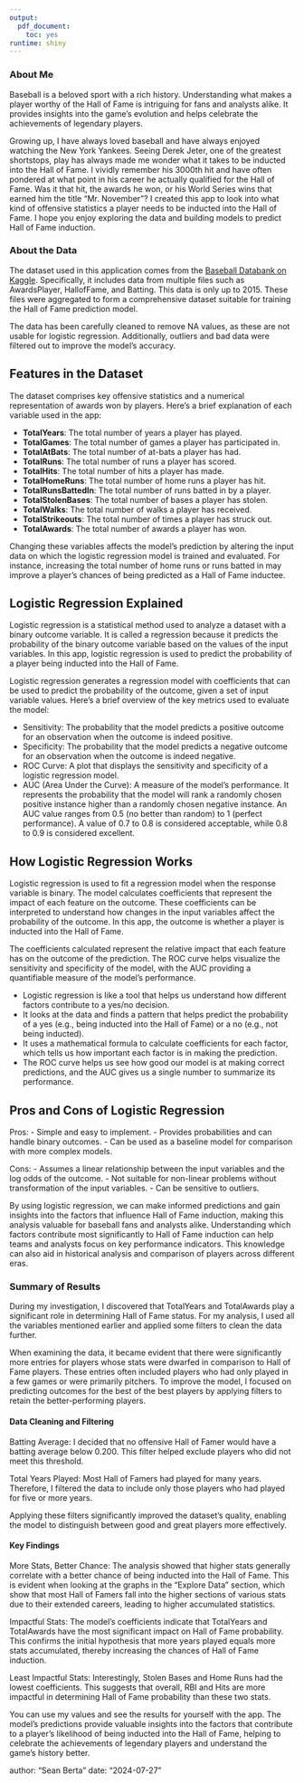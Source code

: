 ```yaml
---
output:
  pdf_document:
    toc: yes
runtime: shiny
---
```

### About Me
Baseball is a beloved sport with a rich history. Understanding what makes a player worthy of the Hall of Fame is intriguing for fans and analysts alike. It provides insights into the game's evolution and helps celebrate the achievements of legendary players.

Growing up, I have always loved baseball and have always enjoyed watching the New York Yankees. Seeing Derek Jeter, one of the greatest shortstops, play has always made me wonder what it takes to be inducted into the Hall of Fame. I vividly remember his 3000th hit and have often pondered at what point in his career he actually qualified for the Hall of Fame. Was it that hit, the awards he won, or his World Series wins that earned him the title "Mr. November"?
I created this app to look into what kind of offensive statistics a player needs to be inducted into the Hall of Fame. I hope you enjoy exploring the data and building models to predict Hall of Fame induction.

### About the Data

The dataset used in this application comes from the [Baseball Databank on Kaggle](https://www.kaggle.com/datasets/open-source-sports/baseball-databank/data). Specifically, it includes data from multiple files such as AwardsPlayer, HallofFame, and Batting. This data is only up to 2015. These files were aggregated to form a comprehensive dataset suitable for training the Hall of Fame prediction model.

The data has been carefully cleaned to remove NA values, as these are not usable for logistic regression. Additionally, outliers and bad data were filtered out to improve the model's accuracy.

## Features in the Dataset
The dataset comprises key offensive statistics and a numerical representation of awards won by players. Here’s a brief explanation of each variable used in the app:

- **TotalYears**: The total number of years a player has played.
- **TotalGames**: The total number of games a player has participated in.
- **TotalAtBats**: The total number of at-bats a player has had.
- **TotalRuns**: The total number of runs a player has scored.
- **TotalHits**: The total number of hits a player has made.
- **TotalHomeRuns**: The total number of home runs a player has hit.
- **TotalRunsBattedIn**: The total number of runs batted in by a player.
- **TotalStolenBases**: The total number of bases a player has stolen.
- **TotalWalks**: The total number of walks a player has received.
- **TotalStrikeouts**: The total number of times a player has struck out.
- **TotalAwards**: The total number of awards a player has won.

Changing these variables affects the model’s prediction by altering the input data on which the logistic regression model is trained and evaluated. For instance, increasing the total number of home runs or runs batted in may improve a player's chances of being predicted as a Hall of Fame inductee.

## Logistic Regression Explained

Logistic regression is a statistical method used to analyze a dataset with a binary outcome variable. It is called a regression because it predicts the probability of the binary outcome variable based on the values of the input variables. In this app, logistic regression is used to predict the probability of a player being inducted into the Hall of Fame.

Logistic regression generates a regression model with coefficients that can be used to predict the probability of the outcome, given a set of input variable values. Here’s a brief overview of the key metrics used to evaluate the model:

- Sensitivity: The probability that the model predicts a positive outcome for an observation when the outcome is indeed positive.
- Specificity: The probability that the model predicts a negative outcome for an observation when the outcome is indeed negative.
- ROC Curve: A plot that displays the sensitivity and specificity of a logistic regression model.
- AUC (Area Under the Curve): A measure of the model’s performance. It represents the probability that the model will rank a randomly chosen positive instance higher than a randomly chosen negative instance. An AUC value ranges from 0.5 (no better than random) to 1 (perfect performance). A value of 0.7 to 0.8 is considered acceptable, while 0.8 to 0.9 is considered excellent.

## How Logistic Regression Works

Logistic regression is used to fit a regression model when the response variable is binary. The model calculates coefficients that represent the impact of each feature on the outcome. These coefficients can be interpreted to understand how changes in the input variables affect the probability of the outcome. In this app, the outcome is whether a player is inducted into the Hall of Fame.

The coefficients calculated represent the relative impact that each feature has on the outcome of the prediction. The ROC curve helps visualize the sensitivity and specificity of the model, with the AUC providing a quantifiable measure of the model's performance.

- Logistic regression is like a tool that helps us understand how different factors contribute to a yes/no decision.
- It looks at the data and finds a pattern that helps predict the probability of a yes (e.g., being inducted into the Hall of Fame) or a no (e.g., not being inducted).
- It uses a mathematical formula to calculate coefficients for each factor, which tells us how important each factor is in making the prediction.
- The ROC curve helps us see how good our model is at making correct predictions, and the AUC gives us a single number to summarize its performance.

## Pros and Cons of Logistic Regression

Pros:
- Simple and easy to implement.
- Provides probabilities and can handle binary outcomes.
- Can be used as a baseline model for comparison with more complex models.

Cons:
- Assumes a linear relationship between the input variables and the log odds of the outcome.
- Not suitable for non-linear problems without transformation of the input variables.
- Can be sensitive to outliers.

By using logistic regression, we can make informed predictions and gain insights into the factors that influence Hall of Fame induction, making this analysis valuable for baseball fans and analysts alike.
Understanding which factors contribute most significantly to Hall of Fame induction can help teams and analysts focus on key performance indicators. This knowledge can also aid in historical analysis and comparison of players across different eras.

### Summary of Results

During my investigation, I discovered that TotalYears and TotalAwards play a significant role in determining Hall of Fame status. For my analysis, I used all the variables mentioned earlier and applied some filters to clean the data further.

When examining the data, it became evident that there were significantly more entries for players whose stats were dwarfed in comparison to Hall of Fame players. These entries often included players who had only played in a few games or were primarily pitchers. To improve the model, I focused on predicting outcomes for the best of the best players by applying filters to retain the better-performing players.

#### Data Cleaning and Filtering

Batting Average: I decided that no offensive Hall of Famer would have a batting average below 0.200. This filter helped exclude players who did not meet this threshold.

Total Years Played: Most Hall of Famers had played for many years. Therefore, I filtered the data to include only those players who had played for five or more years.

Applying these filters significantly improved the dataset's quality, enabling the model to distinguish between good and great players more effectively.

#### Key Findings

More Stats, Better Chance: The analysis showed that higher stats generally correlate with a better chance of being inducted into the Hall of Fame. This is evident when looking at the graphs in the "Explore Data" section, which show that most Hall of Famers fall into the higher sections of various stats due to their extended careers, leading to higher accumulated statistics.

Impactful Stats: The model's coefficients indicate that TotalYears and TotalAwards have the most significant impact on Hall of Fame probability. This confirms the initial hypothesis that more years played equals more stats accumulated, thereby increasing the chances of Hall of Fame induction.

Least Impactful Stats: Interestingly, Stolen Bases and Home Runs had the lowest coefficients. This suggests that overall, RBI and Hits are more impactful in determining Hall of Fame probability than these two stats.

You can use my values and see the results for yourself with the app. The model's predictions provide valuable insights into the factors that contribute to a player's likelihood of being inducted into the Hall of Fame, helping to celebrate the achievements of legendary players and understand the game's history better.

author: "Sean Berta"
date: "2024-07-27"